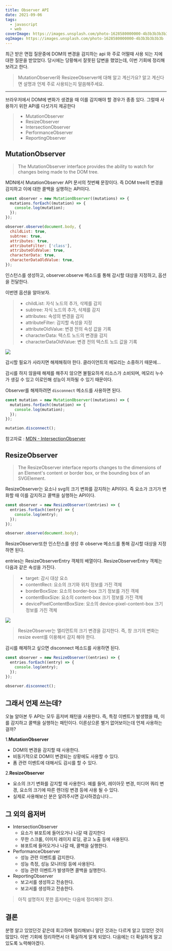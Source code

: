```yaml
---
title: Observer API
date: 2021-09-06
tags:
  - javascript
  - web
coverImage: https://images.unsplash.com/photo-1628580000000-4b3b3b3b3b3b
ogImage: https://images.unsplash.com/photo-1628580000000-4b3b3b3b3b3b
---
```


최근 받은 면접 질문중에 DOM의 변경을 감지하는 api 와 주로 어떨때 사용 되는 지에 대한 질문을 받았었다.
당시에는 당황해서 잘못된 답변을 했었는데, 이번 기회에 정리해 보려고 한다.

> MutationObserver와 ResizeeObserver에 대해 알고 계신가요?
> 알고 계신다면 설명과 언제 주로 사용되는지 말씀해주세요.

----------------

브라우저에서 DOM에 변화가 생겼을 때 이를 감지해야 할 경우가 종종 있다. 그럴때 사용하기 위한 API를 다섯가지 제공한다

> - MutationObserver
> - ResizeObserver
> - IntersectionObserver
> - PerformanceObserver
> - ReportingObserver

## MutationObserver

> The MutationObserver interface provides the ability to watch for changes being made to the DOM tree.

MDN에서 MutationObserver API 문서의 첫번째 문장이다.
즉 DOM tree의 변경을 감지하고 이에 대한 콜백을 실행하는 API이다.

```javascript
const observer = new MutationObserver((mutations) => {
  mutations.forEach((mutation) => {
    console.log(mutation);
  });
});

observer.observe(document.body, {
  childList: true,
  subtree: true,
  attributes: true,
  attributeFilter: ['class'],
  attributeOldValue: true,
  characterData: true,
  characterDataOldValue: true,
});
```

인스턴스를 생성하고, observer.observe 메소드를 통해 감시할 대상을 지정하고, 옵션을 전달한다.

이번엔 옵션을 알아보자.

> - childList: 자식 노드의 추가, 삭제를 감지
> - subtree: 자식 노드의 추가, 삭제를 감지
> - attributes: 속성의 변경을 감지
> - attributeFilter: 감지할 속성을 지정
> - attributeOldValue: 변경 전의 속성 값을 기록
> - characterData: 텍스트 노드의 변경을 감지
> - characterDataOldValue: 변경 전의 텍스트 노드 값을 기록

![](https://velog.velcdn.com/images/r_eum/post/0e6b672c-ae71-4bd7-ba24-4442043d8a67/image.gif)

감시할 필요가 사라지면 해제해줘야 한다.
클라이언트의 메모리는 소중하기 때문에...

감시를 하지 않을때 해제를 해주지 않으면 불필요하게 리소스가 소비되며, 메모리 누수가 생길 수 있고 이로인해 성능이 저하될 수 있기 때문이다.

Observer를 해제하려면 `disconnect` 메소드를 사용하면 된다.

```javascript
const mutation = new MutationObserver((mutations) => {
  mutations.forEach((mutation) => {
    console.log(mutation);
  });
});

mutation.disconnect();
```

참고자료 : [MDN - IntersectionObserver](https://developer.mozilla.org/ko/docs/Web/API/IntersectionObserver)

## ResizeObserver

> The ResizeObserver interface reports changes to the dimensions of an Element's content or border box, or the bounding box of an SVGElement.

ResizeObserver는 요소나 svg의 크기 변화를 감지하는 API이다.
즉 요소가 크기가 변화할 때 이를 감지하고 콜백을 실행하는 API이다.

```javascript
const observer = new ResizeObserver((entries) => {
  entries.forEach((entry) => {
    console.log(entry);
  });
});

observer.observe(document.body);
```

ResizeObserver또한 인스턴스를 생성 후 observe 메소드를 통해 감시할 대상을 지정하면 된다.

entries는 ResizeObserverEntry 객체의 배열이다. ResizeObserverEntry 객체는 다음과 같은 속성을 가진다.

> - target: 감시 대상 요소
> - contentRect: 요소의 크기와 위치 정보를 가진 객체
> - borderBoxSize: 요소의 border-box 크기 정보를 가진 객체
> - contentBoxSize: 요소의 content-box 크기 정보를 가진 객체
> - devicePixelContentBoxSize: 요소의 device-pixel-content-box 크기 정보를 가진 객체

![](https://velog.velcdn.com/images/r_eum/post/7b81944c-4fac-4fbd-adf6-e84260d7ccc2/image.gif)

> ResizeObserver는 엘리먼트의 크기 변경을 감지한다. 즉, 창 크기의 변화는 resize event를 이용해서 감지 해야 한다.

감시를 해제하고 싶으면 disconnect 메소드를 사용하면 된다.

```javascript
const observer = new ResizeObserver((entries) => {
  entries.forEach((entry) => {
    console.log(entry);
  });
});

observer.disconnect();
```

## 그래서 언제 쓰는데?

오늘 알아본 두 API는 모두 옵저버 패턴을 사용한다. 즉, 특정 이벤트가 발생했을 때, 이를 감지하고 콜백을 실행하는 패턴이다.
이론상으론 별거 없어보이는데 언제 사용하는 걸까?

1.**MutationObserver**
   - DOM의 변경을 감지할 때 사용한다.
   - 비동기적으로 DOM이 변경되는 상황에도 사용할 수 있다.
   - 폼 관련 이벤트에 대해서도 감시를 할 수 있다.

2.**ResizeObserver**
   - 요소의 크기 변화를 감지할 때 사용한다. 예를 들어, 레이아웃 변경, 미디어 쿼리 변경, 요소의 크기에 따른 렌더링 변경 등에 사용 될 수 있다.
   - 실제로 사용해보신 분은 알려주시면 감사하겠습니다...

## 그 외의 옵저버

- IntersectionObserver
  - 요소가 뷰포트에 들어오거나 나갈 때 감지한다
  - 무한 스크롤, 이미지 레이지 로딩, 광고 노출 등에 사용된다.
  - 뷰포트에 들어오거나 나갈 때, 콜백을 실행한다.
- PerformanceObserver
  - 성능 관련 이벤트를 감지한다.
  - 성능 측정, 성능 모니터링 등에 사용된다.
  - 성능 관련 이벤트가 발생하면 콜백을 실행한다.
- ReportingObserver
  - 보고서를 생성하고 전송한다.
  - 보고서를 생성하고 전송한다.

>아직 설명하지 못한 옵저버는 다음에 정리해야 겠다.

## 결론

분명 알고 있었던것 같은데 회고하며 정리해보니 알던 것과는 다르게 알고 있었던 것이 많았다. 이번 기회에 정리하면서 더 확실하게 알게 되었다. 다음에는 더 확실하게 알고 있도록 노력해야겠다.
